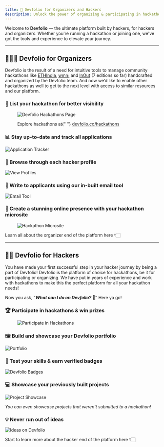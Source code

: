 ```yaml
---
title: 🤝 Devfolio for Organizers and Hackers
description: Unlock the power of organizing & participating in hackathons with Devfolio. Discover key features that streamline application process, empower organizers, & create unforgettable hackathon experiences.
---
```


Welcome to **Devfolio** — the ultimate platform built by hackers, for hackers and organizers. Whether you're running a hackathon or joining one, we've got the tools and experience to elevate your journey.

---

## 🤹🏻‍♂️ Devfolio for Organizers

Devfolio is the result of a need for intuitive tools to manage community hackathons like [ETHIndia](http://ethindia.co/), [wmn;](https://wmn.community/) and [InOut](http://hackinout.co/) (7 editions so far) handcrafted and organized by the Devfolio team. And now we’d like to enable other hackathons as well to get to the next level with access to similar resources and our platform.

<Cards>
  <Card
    title="List your hackathon for visibility"
    href="https://devfolio.co/hackathons"
  />
  <Card title="Track & manage applications" href="#" />
  <Card title="Email applicants from dashboard" href="#" />
  <Card title="Build a hackathon microsite" href="#" />
</Cards>

### 👀 List your hackathon for better visibility

<figure>
  <img src="/assets/image-1.1.png" alt="Devfolio Hackathons Page" />
  <figcaption>
    <p>
      Explore hackathons at{" "}
      <a href="https://devfolio.co/hackathons">devfolio.co/hackathons</a>
    </p>
  </figcaption>
</figure>

### 📊 Stay up-to-date and track all applications

<img
  src="https://paper-attachments.dropbox.com/s_DF39119415D48D75A41A3100993F6D58FD194B951BE3C3AAB4AD2039B88A3347_1566654262029_Screen+Shot+2019-08-24+at+7.13.42+PM.png"
  alt="Application Tracker"
/>

### 📃 Browse through each hacker profile

<img src="/assets/image-1.3.png" alt="View Profiles" />

### 📩 Write to applicants using our in-built email tool

<img src="/assets/image-1.4.png" alt="Email Tool" />

### 📱 Create a stunning online presence with your hackathon microsite

<figure>
  <img src="/assets/image-1.5.png" alt="Hackathon Microsite" />
</figure>

Learn all about the organizer end of the platform here 👇🏻

---

## 👨‍💻 Devfolio for Hackers

You have made your first successful step in your hacker journey by being a part of Devfolio! Devfolio is the platform of choice for hackathons, be it for participating or organizing. We have put in years of experience and work with hackathons to make this the perfect platform for all your hackathon needs!

Now you ask, "_**What can I do on Devfolio?**_**&#x20;🤔**" Here ya go!

<Cards>
  <Card title="Participate in hackathons & win prizes" href="#" />
  <Card title="Build & showcase your portfolio" href="#" />
  <Card title="Earn Devfolio badges" href="#" />
  <Card title="Explore ideas & build projects" href="#" />
</Cards>

### 🏆 Participate in hackathons & win prizes

<figure>
  <img src="/assets/image-1.6.png" alt="Participate in Hackathons" />
</figure>

### 🖼️ Build and showcase your Devfolio portfolio

<img src="/assets/image-1.7.png" alt="Portfolio" />

### 🏅 Test your skills & earn verified badges

<img src="/assets/image-1.8.png" alt="Devfolio Badges" />

### 💻 Showcase your previously built projects

<img src="/assets/image-1.10.png" alt="Project Showcase" />
<p>
  <em>You can even showcase projects that weren’t submitted to a hackathon!</em>
</p>

### 💡 Never run out of ideas

<img src="/assets/image-1.11.png" alt="Ideas on Devfolio" />

Start to learn more about the hacker end of the platform here 👇🏻
